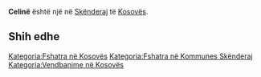 {{Fshat në 
 | Emri                = Celinë
 | EmriAlt                = 
 | NAME_SHORT_FORM=      
 | NAME_GENERIC=      
 | NAME_SORT_NAME_RO=      CELINE
 | FULL_NAME_RO = Celinë
 | FULL_NAME_ND_RO=Celine
 | SORT_NAME_RG=CELINE
 | FULL_NAME_RG=Celinë
 | FULL_NAME_ND_RG=Celine
 | SRP_NAME_SHORT_FORM=      
 | SRP_NAME_GENERIC=      
 | SRP_NAME_SORT_NAME_RO=      
 | SRP_FULL_NAME_RO = 
 | SRP_FULL_NAME_ND_RO=
 | SRP_SORT_NAME_RG=
 | SRP_FULL_NAME_RG=
 | SRP_FULL_NAME_ND_RG=
 | Emri (Rasa dhanore) = 
 | Figura              = 
 | Shteti              = Kosovo
 | Komuna              = Skënderaj
 | Kodi postar         = 
 | Sipërfaqja          = 

 | Popullsia           = 

 | Regj. i popullsisë  = 
 | Dend. e popullsisë  = 
 | Faqja zyrtare       = 
 <!--- Koordinatat ----> 
 | Gjerësia            = 42.337778
 | Gjatësia            = 20.629722
 | Lartësia            = 
}}
'''Celinë''' është një [[]] në [[Skënderaj]] të [[Kosovës]].

<!-- == Gjeografia == -->
<!-- == Historia == -->
<!-- == Demografia == -->
== Shih edhe ==
{{Komuna Skënderaj}}
{{Kosovo-Administrata-Cung}}

[[Kategoria:Fshatra në Kosovës]]
[[Kategoria:Fshatra në Kommunes Skënderaj]]
[[Kategoria:Vendbanime në Kosovës]]